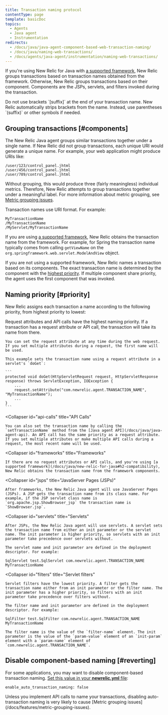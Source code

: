 ```yaml
---
title: Transaction naming protocol
contentType: page
template: basicDoc
topics:
  - Agents
  - Java agent
  - Instrumentation
redirects:
  - /docs/java/java-agent-component-based-web-transaction-naming/
  - /docs/java/naming-web-transactions/
  - /docs/agents/java-agent/instrumentation/naming-web-transactions/
---
```


If you're using New Relic for Java with [a supported framework](/docs/java/new-relic-for-java#h2-compatibility), New Relic groups transactions based on transaction names obtained from the framework. Otherwise, New Relic groups transactions based on their component. Components are the JSPs, servlets, and filters invoked during the transaction.

<Callout variant="important">
  Do not use brackets `[suffix]` at the end of your transaction name. New Relic automatically strips brackets from the name. Instead, use parentheses `(suffix)` or other symbols if needed.
</Callout>

## Grouping transactions [#components]

The New Relic Java agent groups similar transactions together under a single name. If New Relic did not group transactions, each unique URI would generate a unique name. For example, your web application might produce URIs like:

```
/user/123/control_panel.jhtml
/user/456/control_panel.jhtml
/user/789/control_panel.jhtml
```

Without grouping, this would produce three (fairly meaningless) individual metrics. Therefore, New Relic attempts to group transactions together under a meaningful label. For more information about metric grouping, see [Metric grouping issues](/docs/features/metric-grouping-issues).

Transaction names use URI format. For example:

```
MyTransactionName
/MyTransactionName
/MyServlet/MyTransactionName
```

If you are using [a supported framework](/docs/java/new-relic-for-java#h2-compatibility), New Relic obtains the transaction name from the framework. For example, for Spring the transaction name typically comes from calling `getViewName` on the `org.springframework.web.servlet.ModelAndView` object.

If you are not using a supported framework, New Relic names a transaction based on its components. The exact transaction name is determined by the component with the [highest priority](#priority). If multiple component share priority, the agent uses the first component that was invoked.

## Naming priority [#priority]

New Relic assigns each transaction a name according to the following priority, from highest priority to lowest:

<CollapserGroup>
  <Collapser
    id="request-attributes"
    title="Request attributes"
  >
    Request attributes and API calls have the highest naming priority. If a transaction has a request attribute or API call, the transaction will take its name from there.

    You can set the request attribute at any time during the web request. If you set multiple attributes during a request, the first name will be used.

    This example sets the transaction name using a request attribute in a servlet's `doGet`:

    ```
    protected void doGet(HttpServletRequest request, HttpServletResponse response) throws ServletException, IOException {
        ...
        request.setAttribute("com.newrelic.agent.TRANSACTION_NAME", "MyTransactionName");
        ...
    }
    ```
  </Collapser>

  <Collapser
    id="api-calls"
    title="API Calls"
  >
    You can also set the transaction name by calling the `setTransactionName` method from the [Java agent API](/docs/java/java-agent-api). An API call has the same priority as a request attribute. If you set multiple attributes or make multiple API calls during a request, the most recent name will be used.
  </Collapser>

  <Collapser
    id="frameworks"
    title="Frameworks"
  >
    If there are no request attributes or API calls, and you're using [a supported framework](/docs/java/new-relic-for-java#h2-compatibility), New Relic obtains the transaction name from the framework components.
  </Collapser>

  <Collapser
    id="jsps"
    title="JavaServer Pages (JSPs)"
  >
    After frameworks, the New Relic Java agent will use JavaServer Pages (JSPs). A JSP gets the transaction name from its class name. For example, if the JSP servlet class name is `org.apache.jsp.ShowBrowser_jsp` the transaction name is `ShowBrowser.jsp`.
  </Collapser>

  <Collapser
    id="servlets"
    title="Servlets"
  >
    After JSPs, the New Relic Java agent will use servlets. A servlet sets the transaction name from either an init parameter or the servlet name. The init parameter is higher priority, so servlets with an init parameter take precedence over servlets without.

    The servlet name and init parameter are defined in the deployment descriptor. For example:

    SqlServlet test.SqlServlet com.newrelic.agent.TRANSACTION_NAME MyTransactionName
  </Collapser>

  <Collapser
    id="filters"
    title="Servlet filters"
  >
    Servlet filters have the lowest priority. A filter gets the transaction name either from an init parameter or the filter name. The init parameter has a higher priority, so filters with an init parameter take precedence over filters without.

    The filter name and init parameter are defined in the deployment descriptor. For example:

    SqlFilter test.SqlFilter com.newrelic.agent.TRANSACTION_NAME MyTransactionName

    The filter name is the value of the `filter-name` element. The init parameter is the value of the `param-value` element of an `init-param` element with a `param-name` element of `com.newrelic.agent.TRANSACTION_NAME`.
  </Collapser>
</CollapserGroup>

## Disable component-based naming [#reverting]

For some applications, you may want to disable component-based transaction naming. [Set this value in your **newrelic.yml** file](/docs/java/java-agent-configuration#cfg-enable_auto_transaction_naming):

```
enable_auto_transaction_naming: false
```

<Callout variant="caution">
  Unless you implement API calls to name your transactions, disabling auto-transaction naming is very likely to cause [Metric grouping issues](/docs/features/metric-grouping-issues).
</Callout>

